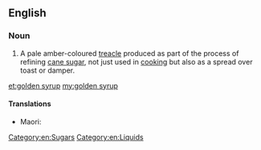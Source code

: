 ==English==

===Noun===
{{wikipedia}}
{{en-noun|head=[[golden]] [[syrup]]|-|s}}

# A pale amber-coloured [[treacle]] produced as part of the process of refining [[cane sugar]], not just used in [[cooking]] but also as a spread over toast or damper.

[[Category:en:Sugars]]
[[Category:en:Liquids]]

[[et:golden syrup]]
[[my:golden syrup]]

====Translations====
{{trans-top|a pale amber coloured liquid produced as part of the refining of sugar}}
* Maori: {{t|mi|mīere}}
{{trans-mid}}
{{trans-bottom}}